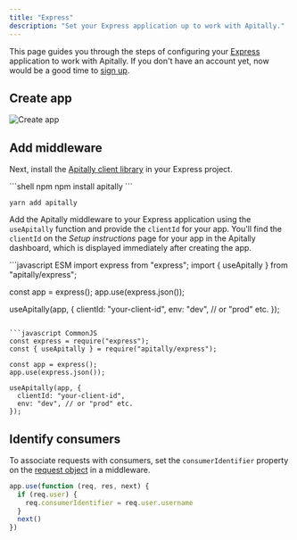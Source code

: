 ```yaml
---
title: "Express"
description: "Set your Express application up to work with Apitally."
---
```



This page guides you through the steps of configuring your [Express](https://expressjs.com) application to work with Apitally. If you don't have an account yet, now would be a good time to [sign up](https://app.apitally.io/?signup).

<SetupGuideStartSnippet framework="Express" />

## Create app

<CreateAppSnippet1 framework="Express" />

![Create app](https://assets.apitally.io/docs/create-app-express.png)

<CreateAppSnippet2 />

## Add middleware

Next, install the [Apitally client library](https://www.npmjs.com/package/apitally) in your Express project.

<CodeGroup>
```shell npm
npm install apitally
```

```shell yarn
yarn add apitally
```
</CodeGroup>

Add the Apitally middleware to your Express application using the `useApitally` function and provide the `clientId` for your app.
You'll find the `clientId` on the _Setup instructions_ page for your app in the Apitally dashboard, which is displayed immediately after creating the app.

<CodeGroup>
```javascript ESM
import express from "express";
import { useApitally } from "apitally/express";

const app = express();
app.use(express.json());

useApitally(app, {
  clientId: "your-client-id",
  env: "dev", // or "prod" etc.
});
```

```javascript CommonJS
const express = require("express");
const { useApitally } = require("apitally/express");

const app = express();
app.use(express.json());

useApitally(app, {
  clientId: "your-client-id",
  env: "dev", // or "prod" etc.
});
```
</CodeGroup>

<div className="mt-4">
  <Snippet file="middleware-first-note.mdx" />
</div>

<Snippet file="add-middleware-check.mdx" />

## Identify consumers

<Snippet file="identify-consumers.mdx" />

To associate requests with consumers, set the `consumerIdentifier` property on the [request object](https://expressjs.com/en/api.html#req) in a middleware.

```javascript Example
app.use(function (req, res, next) {
  if (req.user) {
    req.consumerIdentifier = req.user.username
  }
  next()
})
```

<Snippet file="consumer-identifier.mdx" />

<Snippet file="identify-consumers-check.mdx" />
